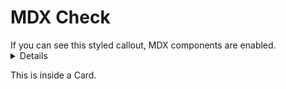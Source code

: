 # MDX Check

<Callout type="info" title="MDX works">
If you can see this styled callout, MDX components are enabled.
</Callout>

<Details summary="Expandable section">
This content should collapse/expand if MDX is working.
</Details>

<Card>
<p>This is inside a Card.</p>
</Card>